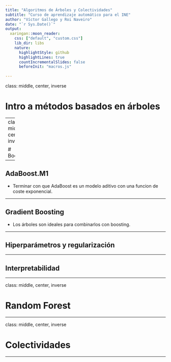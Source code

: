 ```yaml
---
title: "Algoritmos de Árboles y Colectividades"
subtitle: "Curso de aprendizaje automático para el INE"
author: "Víctor Gallego y Roi Naveiro"
date: "`r Sys.Date()`"
output:
  xaringan::moon_reader:
    css: ["default", "custom.css"]
    lib_dir: libs
    nature:
      highlightStyle: github
      highlightLines: true
      countIncrementalSlides: false
      beforeInit: "macros.js"
    
---
```

class: middle, center, inverse

# Intro a métodos basados en árboles


---
class: middle, center, inverse

# Boosting

---

## AdaBoost.M1


* Terminar con que AdaBoost es un modelo aditivo con una funcion de coste exponencial.

---

## Gradient Boosting

* Los árboles son ideales para combinarlos con boosting.

---

## Hiperparámetros y regularización

---

## Interpretabilidad

---


class: middle, center, inverse

# Random Forest

---

class: middle, center, inverse

# Colectividades

---



   




